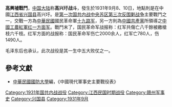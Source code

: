 {{noteTA
|1=zh-tw:第三次江西剿共戰爭;zh-cn:中央苏区第三次反围剿战争;zh-hk:中央蘇區第三次反圍剿戰爭
}}
{{Infobox Military Conflict|
campaign=|
image=|
caption=|
conflict=高興墟戰鬥|
partof=[[中央苏区第三次反围剿战争|中央苏区第三次反围剿战争]]|
date= 1931年9月8日－9月10日|
place=[[中華民國大陸時期|中國]][[江西省_(中華民國)|江西省]][[兴国县|兴国县]]|
result=紅軍挫敗，傷亡八千餘，被繳槍枝六千餘枝|
combatant1=[[中華民國|中華民國]][[國民革命軍|國民革命軍]]60師、61師|
combatant2=[[红四军_(红一方面军)|紅四軍]]、[[紅五軍|紅五軍]]、[[紅八軍|紅八軍]]| 
commander1=[[蔡廷鍇|蔡廷鍇]]、[[戴戟|戴戟]]|
commander2=[[毛泽东|毛泽东]]、[[朱德|朱德]]、[[羅炳輝|羅炳輝]]、[[彭德懷|彭德懷]]、[[項英|項英]]| 
strength1=|
strength2=|
casualties1=|
casualties2=
}}
'''高興墟戰鬥'''，[[中国大陆|中国大陆]]称'''高兴圩战斗'''，發生於1931年9月8、10日，地點則是在中國[[江西省_(中華民國)|江西省]][[兴国县|兴国县]]高兴圩。是[[第一次国共内战|第一次国共内战]][[中央苏区第三次反围剿战争|中央苏区第三次反围剿战争]]主要戰鬥之一，交戰一方為[[中華民國|中華民國]]國民革命軍[[十九路军|十九路军]]，另一方則為[[中國共產黨|中國共產黨]]所領導之[[中國工農紅軍|中國工農紅軍]][[红一方面军|红一方面军]]。戰鬥末了，国民革命军战报称：红军共傷亡八千餘被繳槍枝六千枝。红军方面的战报称：国民革命军伤亡2000余人，红军亡780人，伤1490人。

毛泽东后也承认，此次战役是其一生中五大败仗之一。

==參考文獻==
*[[中華民國|中華民國]][[國防大學_(臺灣)|國防大學]]編，《中國現代軍事史主要戰役表》

{{第一次国共内战}}
[[Category:1931年国共内战战役|Category:1931年国共内战战役]]
[[Category:江西民国时期战役|Category:江西民国时期战役]]
[[Category:赣州军事史|Category:赣州军事史]]
[[Category:兴国县|Category:兴国县]]
[[Category:1931年9月|Category:1931年9月]]